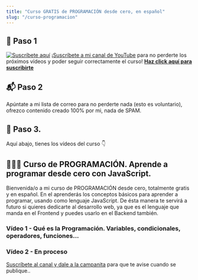 ```yaml
---
title: "Curso GRATIS de PROGRAMACIÓN desde cero, en español"
slug: "/curso-programacion"
---
```



## 🎥 Paso 1

[![Suscríbete aquí](./subscribe-button.png)](https://youtube.com/carlosazaustre?sub_confirmation=1)
¡[Suscríbete a mi canal de YouTube](https://youtube.com/carlosazaustre?sub_confirmation=1) para no perderte los próximos vídeos y poder seguir correctamente el curso! **[Haz click aquí para suscribirte](https://youtube.com/carlosazaustre?sub_confirmation=1)**

## 📬 Paso 2

Apúntate a mi lista de correo para no perderte nada (esto es voluntario), ofrezco contenido creado 100% por mi, nada de SPAM.

<NewsletterForm />

## 🍿 Paso 3.

Aquí abajo, tienes los vídeos del curso 👇

## 👨🏻‍💻 Curso de PROGRAMACIÓN. Aprende a programar desde cero con JavaScript.

Bienvenida/o a mi curso de PROGRAMACIÓN desde cero, totalmente gratis y en español.
En el aprenderás los conceptos básicos para aprender a programar, usando como lenguaje JavaScript.
De ésta manera te servirá a futuro si quieres dedicarte al desarrollo web,
ya que es el lenguaje que manda en el Frontend y puedes usarlo en el Backend también.

### Vídeo 1 - Qué es la Programación. Variables, condicionales, operadores, funciones...

<YouTube videoId="-rj-zxmdGHA" />

### Vídeo 2 - En proceso

[Suscríbete al canal y dale a la campanita](https://youtube.com/carlosazaustre?sub_confirmation=1) para que te avise cuando se publique..

